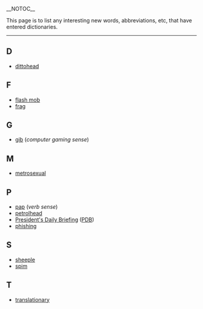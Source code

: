 __NOTOC__

This page is to list any interesting new words, abbreviations, etc, that have entered dictionaries.
----
==D==
*[[dittohead]]

==F==
*[[flash mob]]
*[[frag]]

==G==
*[[gib]] (''computer gaming sense'')

==M==
*[[metrosexual]]

==P==
*[[pap]] (''verb sense'')
*[[petrolhead]]
*[[President's Daily Briefing]] ([[PDB]])
*[[phishing]]

==S==
*[[sheeple]]
*[[spim]]

==T==
*[[translationary]]